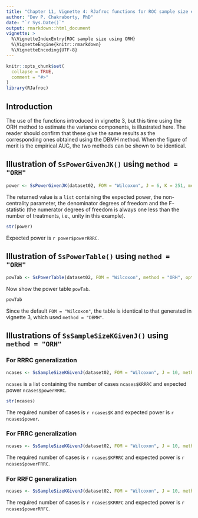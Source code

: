 ```yaml
---
title: "Chapter 11, Vignette 4: RJafroc functions for ROC sample size estimation using ORH method"
author: "Dev P. Chakraborty, PhD"
date: "`r Sys.Date()`"
output: rmarkdown::html_document
vignette: >
  %\VignetteIndexEntry{ROC sample size using ORH}
  %\VignetteEngine{knitr::rmarkdown}
  %\VignetteEncoding{UTF-8}
---
```


```r
knitr::opts_chunk$set(
  collapse = TRUE,
  comment = "#>"
)
library(RJafroc)
```

## Introduction
The use of the functions introduced in vignette 3, but this time using the ORH method to estimate the variance components, is illustrated here. The reader should confirm that these give the same results as the corresponding ones obtained using the DBMH method. When the figure of merit is the empirical AUC, the two methods can be shown to be identical. 

## Illustration of `SsPowerGivenJK()` using `method = "ORH"`
```r
power <- SsPowerGivenJK(dataset02, FOM = "Wilcoxon", J = 6, K = 251, method = "ORH", option = "RRRC")
````

The returned value is a `list` containing the expected power, the non-centrality parameter, the denominator degrees of freedom and the F-statistic (the numerator degrees of freedom is always one less than the number of treatments, i.e., unity in this example). 

```r
str(power)
````

Expected power is `r power$powerRRRC`.


## Illustration of `SsPowerTable()` using `method = "ORH"`
```r
powTab <- SsPowerTable(dataset02, FOM = "Wilcoxon", method = "ORH", option = "RRRC")
````

Now show the power table `powTab`. 

```r
powTab
````

Since the default `FOM = "Wilcoxon"`, the table is identical to that generated in vignette 3, which used  `method = "DBMH"`. 

## Illustrations of `SsSampleSizeKGivenJ()` using `method = "ORH"`

### For RRRC generalization
```r
ncases <- SsSampleSizeKGivenJ(dataset02, FOM = "Wilcoxon", J = 10, method = "ORH", option = "RRRC")
````

`ncases` is a list containing the number of cases `ncases$KRRRC` and expected power `ncases$powerRRRC`. 

```r
str(ncases)
````

The required number of cases is `r ncases$K` and expected power is `r ncases$power`.

### For FRRC generalization
```r
ncases <- SsSampleSizeKGivenJ(dataset02, FOM = "Wilcoxon", J = 10, method = "ORH", option = "FRRC")
````

The required number of cases is `r ncases$KFRRC` and expected power is `r ncases$powerFRRC`.

### For RRFC generalization
```r
ncases <- SsSampleSizeKGivenJ(dataset02, FOM = "Wilcoxon", J = 10, method = "ORH", option = "RRFC")
````

The required number of cases is `r ncases$KRRFC` and expected power is `r ncases$powerRRFC`.



